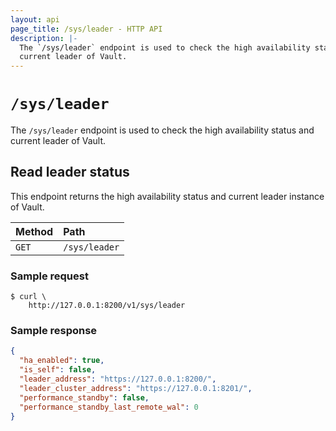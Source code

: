 ```yaml
---
layout: api
page_title: /sys/leader - HTTP API
description: |-
  The `/sys/leader` endpoint is used to check the high availability status and
  current leader of Vault.
---
```


# `/sys/leader`

The `/sys/leader` endpoint is used to check the high availability status and
current leader of Vault.

## Read leader status

This endpoint returns the high availability status and current leader instance
of Vault.

| Method | Path          |
| :----- | :------------ |
| `GET`  | `/sys/leader` |

### Sample request

```shell-session
$ curl \
    http://127.0.0.1:8200/v1/sys/leader
```

### Sample response

```json
{
  "ha_enabled": true,
  "is_self": false,
  "leader_address": "https://127.0.0.1:8200/",
  "leader_cluster_address": "https://127.0.0.1:8201/",
  "performance_standby": false,
  "performance_standby_last_remote_wal": 0
}
```
